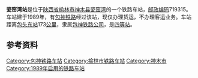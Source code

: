 {{noteTA
|1=zh-cn:始发车次; zh-hk:列車班次;
|2=zh-cn:车次; zh-hk:班次;
}}
{{Infobox China railway station
|车站名称 = 瓷窑湾站
|车站名称拼音 = Ciyaowan
|英文名称 = Ciyaowan Railway Station
|车站代码 = 40597<ref>{{cite book|title=中华人民共和国铁路车站代码（GB/T 10302-2010）|publisher=中国标准出版社|year=2010|isbn=155066140495|ignore-isbn-error=true|pages=6}}</ref>
|车站地址 = [[陕西省|陕西省]][[榆林市|榆林市]][[神木县|神木县]]
|归属 = [[包神铁路公司|包神铁路公司]]
|车站等级 = [[四等站_(中铁)|四等站]]
|线路 = [[包神铁路|包神铁路]]
}}
'''瓷窑湾站'''是位于[[陕西省|陕西省]][[榆林市|榆林市]][[神木县|神木县]][[瓷窑湾|瓷窑湾]]的一个铁路车站，[[邮政编码|邮政编码]]719315。车站建于1989年，有[[包神铁路|包神铁路]]经过该站，现仅办理货运，不办理客运业务。车站距离[[包头东站|包头东站]]173[[公里|公里]]，隶属[[包神铁路公司|包神铁路公司]]，是[[四等站_(中铁)|四等站]]。

{{start rail box}}
{{s-inop|[[石圪台站|石圪台站]]}}
{{s-line|[[包神铁路|包神铁路]]}}
{{s-inop|[[黑炭沟站|黑炭沟站]]}}
{{end box}}

== 参考资料 ==
{{reflist}}

{{包神铁路}}
{{铁路车站小作品}}
{{陕西小作品}}

[[Category:包神铁路车站|Category:包神铁路车站]]
[[Category:榆林市铁路车站|Category:榆林市铁路车站]]
[[Category:神木市|Category:神木市]]
[[Category:1989年启用的铁路车站|Category:1989年启用的铁路车站]]